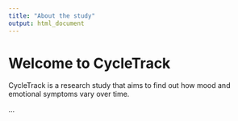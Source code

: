 ```yaml
---
title: "About the study"
output: html_document
---
```


# **Welcome to CycleTrack**

CycleTrack is a research study that aims to find out how mood and emotional symptoms vary over time.

...

